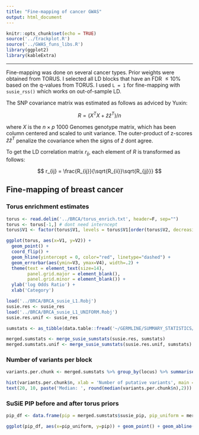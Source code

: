 ```yaml
---
title: "Fine-mapping of cancer GWAS"
output: html_document
---
```


```r
knitr::opts_chunk$set(echo = TRUE)
source('../trackplot.R')
source('../GWAS_funs_libs.R')
library(ggplot2)
library(kableExtra)
```

***

Fine-mapping was done on several cancer types. Prior weights were obtained from TORUS. I selected all LD blocks that have an FDR $\leq 10$% based on the q-values from TORUS. I used `L = 1` for fine-mapping with `susie_rss()` which works on out-of-sample LD.

The SNP covariance matrix was estimated as follows as adviced by Yuxin:

$$ R = (X^TX + \hat{z}\hat{z}^T)/n$$

where $X$ is the $n \times p$ 1000 Genomes genotype matrix, which has been column centered and scaled to unit variance. The outer-product of z-scores $\hat{z}\hat{z}^T$ penalize the covariance when the signs of $\hat{z}$ dont agree. 

To get the LD correlation matrix $r_{ij}$, each element of $R$ is transformed as follows:

$$ r_{ij} = \frac{R_{ij}}{\sqrt{R_{ii}}\sqrt{R_{jj}}} $$

## Fine-mapping of breast cancer

### Torus enrichment estimates

```r
torus <- read.delim('../BRCA/torus_enrich.txt', header=F, sep="")
torus <- torus[-1,] # dont need interncept
torus$V1 <- factor(torus$V1, levels = torus$V1[order(torus$V2, decreasing = F)])

ggplot(torus, aes(x=V1, y=V2)) + 
  geom_point() + 
  coord_flip() +
  geom_hline(yintercept = 0, color="red", linetype="dashed") +
  geom_errorbar(aes(ymin=V3, ymax=V4), width=.2) +
  theme(text = element_text(size=14),
        panel.grid.major = element_blank(), 
        panel.grid.minor = element_blank()) +
  ylab('log Odds Ratio') + 
  xlab('Category')
```


```r

load('../BRCA/BRCA_susie_L1.Robj')
susie.res <- susie_res
load('../BRCA/BRCA_susie_L1_UNIFORM.Robj')
susie.res.unif <- susie_res

sumstats <- as_tibble(data.table::fread('~/GERMLINE/SUMMARY_STATISTICS/susie/BRCA_Sumstats_SuSiE_Ready.txt.gz', sep = '\t', header = T))

merged.sumstats <- merge_susie_sumstats(susie.res, sumstats)
merged.sumstats.unif <- merge_susie_sumstats(susie.res.unif, sumstats)
```

### Number of variants per block

```r
variants.per.chunk <- merged.sumstats %>% group_by(locus) %>% summarise(n = sum(CS))

hist(variants.per.chunk$n, xlab = 'Number of putative variants', main = 'Number of variants per CS', breaks = 50)
text(20, 10, paste('Median: ', round(median(variants.per.chunk$n),2)))
```

### SuSiE PIP before and after torus priors

```r
pip_df <- data.frame(pip = merged.sumstats$susie_pip, pip_uniform = merged.sumstats.unif$susie_pip)

ggplot(pip_df, aes(x=pip_uniform, y=pip)) + geom_point() + geom_abline(slope = 1, color='red') + xlab('PIP (uniform)') + ylab('PIP')
```



